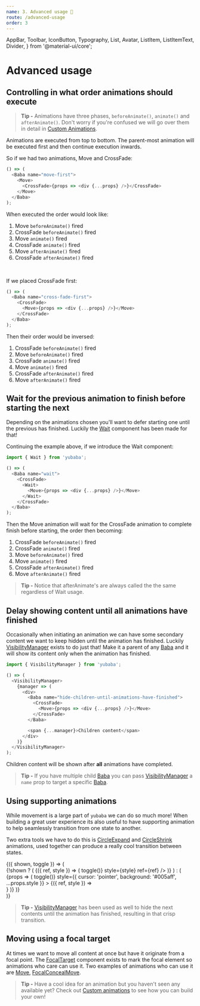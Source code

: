 ```yaml
---
name: 3. Advanced usage 🏃
route: /advanced-usage
order: 3
---
```


  AppBar,
  Toolbar,
  IconButton,
  Typography,
  List,
  Avatar,
  ListItem,
  ListItemText,
  Divider,
} from '@material-ui/core';

# Advanced usage

## Controlling in what order animations should execute

> **Tip -** Animations have three phases,
> `beforeAnimate()`,
> `animate()` and `afterAnimate()`.
> Don't worry if you're confused we will go over them in detail in [Custom Animations](/custom-animations).

Animations are executed from top to bottom.
The parent-most animation will be executed first and then continue execution inwards.

So if we had two animations, Move and CrossFade:

```js
() => (
  <Baba name="move-first">
    <Move>
      <CrossFade>{props => <div {...props} />}</CrossFade>
    </Move>
  </Baba>
);
```

When executed the order would look like:

1. Move `beforeAnimate()` fired
1. CrossFade `beforeAnimate()` fired
1. Move `animate()` fired
1. CrossFade `animate()` fired
1. Move `afterAnimate()` fired
1. CrossFade `afterAnimate()` fired

<br />

If we placed CrossFade first:

```js
() => (
  <Baba name="cross-fade-first">
    <CrossFade>
      <Move>{props => <div {...props} />}</Move>
    </CrossFade>
  </Baba>
);
```

Then their order would be inversed:

1. CrossFade `beforeAnimate()` fired
1. Move `beforeAnimate()` fired
1. CrossFade `animate()` fired
1. Move `animate()` fired
1. CrossFade `afterAnimate()` fired
1. Move `afterAnimate()` fired

## Wait for the previous animation to finish before starting the next

Depending on the animations chosen you'll want to defer starting one until the previous has finished.
Luckily the [Wait](/wait) component has been made for that!

Continuing the example above,
if we introduce the Wait component:

```js
import { Wait } from 'yubaba';

() => (
  <Baba name="wait">
    <CrossFade>
      <Wait>
        <Move>{props => <div {...props} />}</Move>
      </Wait>
    </CrossFade>
  </Baba>
);
```

Then the Move animation will wait for the CrossFade animation to complete finish before starting,
the order then becoming:

1. CrossFade `beforeAnimate()` fired
1. CrossFade `animate()` fired
1. Move `beforeAnimate()` fired
1. Move `animate()` fired
1. CrossFade `afterAnimate()` fired
1. Move `afterAnimate()` fired

> **Tip -** Notice that afterAnimate's are always called the the same regardless of Wait usage.

## Delay showing content until all animations have finished

Occasionally when initiating an animation we can have some secondary content we want to keep hidden until the animation has finished.
Luckily [VisibilityManager](/visibility-manager) exists to do just that!
Make it a parent of any [Baba](/baba) and it will show its content only when the animation has finished.

```js
import { VisibilityManager } from 'yubaba';

() => (
  <VisibilityManager>
    {manager => (
      <div>
        <Baba name="hide-children-until-animations-have-finished">
          <CrossFade>
            <Move>{props => <div {...props} />}</Move>
          </CrossFade>
        </Baba>

        <span {...manager}>Children content</span>
      </div>
    )}
  </VisibilityManager>
);
```

Children content will be shown after **all** animations have completed.

> **Tip -** If you have multiple child [Baba](/baba) you can pass [VisibilityManager](/visibility-manager) a `name` prop to target a specific [Baba](/baba).

## Using supporting animations

While movement is a large part of `yubaba` we can do so much more!
When building a great user experience its also useful to have supporting animation to help seamlessly transition from one state to another.

Two extra tools we have to do this is [CircleExpand](/circle-expand) and [CircleShrink](/circle-shrink) animations,
used together can produce a really cool transition between states.

<Playground>
  <Styled.Center>
    <Common.SmallViewport>
      <Common.Toggler>
        {({ shown, toggle }) => (
          <div id="yo">
            {!shown ? (
              <Styled.Container>
                <Baba name="circle-expand-square" key="1">
                  <CircleExpand background="#fea3aa">
                    {({ ref, style }) => (
                      <Styled.Root onClick={() => toggle()} style={style} ref={ref} />
                    )}
                  </CircleExpand>
                </Baba>
              </Styled.Container>
            ) : (
              <VisibilityManager>
                {props => (
                  <Styled.Container
                    onClick={() => toggle()}
                    style={{ cursor: 'pointer', background: '#005aff', ...props.style }}
                  >
                    <Baba name="circle-expand-square" key="2">
                      <CircleShrink background="#005aff">
                        {({ ref, style }) => <div style={style} ref={ref} />}
                      </CircleShrink>
                    </Baba>
                  </Styled.Container>
                )}
              </VisibilityManager>
            )}
          </div>
        )}
      </Common.Toggler>
    </Common.SmallViewport>
  </Styled.Center>
</Playground>

> **Tip -** [VisibilityManager](/visibility-manager) has been used as well to hide the next contents until the animation has finished,
> resulting in that crisp transition.

## Moving using a focal target

At times we want to move all content at once but have it originate from a focal point.
The [FocalTarget](/focal-target) component exists to mark the focal element so animations who care can use it.
Two examples of animations who can use it are [Move](/move), [FocalConcealMove](/focal-conceal-move).

<Playground>
  <Styled.Center>
    <EmailChain />
  </Styled.Center>
</Playground>

> **Tip -** Have a cool idea for an animation but you haven't seen any available yet?
> Check out [Custom animations](/custom-animations) to see how you can build your own!
